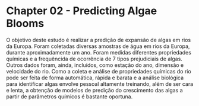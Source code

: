 # Chapter 02 - Predicting Algae Blooms
O objetivo deste estudo é realizar a predição de expansão de algas em rios da Europa.
Foram coletadas diversas amostras de água em rios da Europa, durante aproximadamente um ano. Foram medidas diferentes propriedades químicas e a frequêncida de ocorrência de 7 tipos prejudiciais de algas. Outros dados foram, ainda, incluídos, como estação do ano, dimensão e velocidade do rio.
Como a coleta e análise de propriedades químicas do rio pode ser feita de forma automática, rápida e barata e a análise biológica para identificar algas envolve pessoal altamente treinando, além de ser cara e lenta, a obtenção de modelos de predição do crescimento das algas a partir de parâmetros químicos é bastante oportuna.


